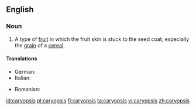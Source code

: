 ==English==

===Noun===
{{en-noun|caryopses}}

# A type of [[fruit]] in which the fruit skin is stuck to the seed coat; especially the [[grain]] of a [[cereal]].

====Translations====
{{trans-top|a type of fruit}}
* German: {{t+|de|Karyopse|f}}
* Italian: {{t-|it|cariosside|f}}
{{trans-mid}}
* Romanian: {{t+|ro|cariopsă|f}}
{{trans-bottom}}

[[id:caryopsis]]
[[pl:caryopsis]]
[[fi:caryopsis]]
[[ta:caryopsis]]
[[vi:caryopsis]]
[[zh:caryopsis]]
